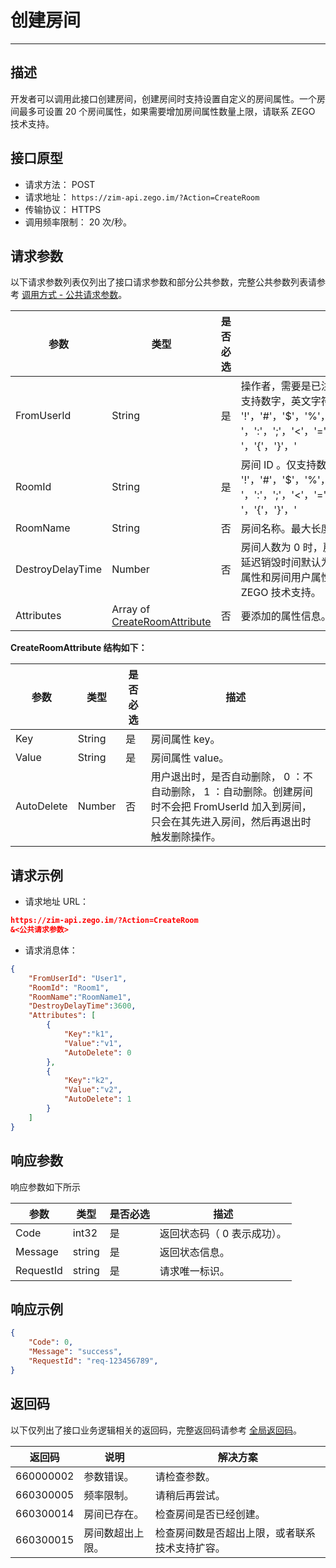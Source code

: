 # 创建房间
--- 

## 描述

开发者可以调用此接口创建房间，创建房间时支持设置自定义的房间属性。一个房间最多可设置 20 个房间属性，如果需要增加房间属性数量上限，请联系 ZEGO 技术支持。

## 接口原型

- 请求方法： POST
- 请求地址： `https://zim-api.zego.im/?Action=CreateRoom`
- 传输协议： HTTPS
- 调用频率限制： 20 次/秒。

## 请求参数

以下请求参数列表仅列出了接口请求参数和部分公共参数，完整公共参数列表请参考 [调用方式 - 公共请求参数](../Accessing%20Server%20APIs.mdx#2-公共参数)。

| 参数              | 类型                          | 是否必选 | 描述                                                                                   |
|-------------------|-----------------------------|---------|----------------------------------------------------------------------------------------|
| FromUserId        | String                      | 是      | 操作者，需要是已注册状态，该用户不会自动加入房间。仅支持数字，英文字符和 '!'，'#'，'$'，'%'，'&'，'('，')'，'+'，'-'，':'，';'，'\<'，'='，'.'，'>'，'?'，'@'，'['，']'，'^'，'_'，' '，'{'，'}'，'|'，'~'。                                      |
| RoomId            | String                      | 是      | 房间 ID 。仅支持数字，英文字符和 '!'，'#'，'$'，'%'，'&'，'('，')'，'+'，'-'，':'，';'，'\<'，'='，'.'，'>'，'?'，'@'，'['，']'，'^'，'_'，' '，'{'，'}'，'|'，'~'。                                                                                 |
| RoomName          | String                      | 否      | 房间名称。最大长度不超过 64 字节的字符串。                                                                               |
| DestroyDelayTime  | Number                      | 否      | 房间人数为 0 时，房间延迟销毁时间，单位为秒。最长房间延迟销毁时间默认为 10800 秒。 <Warning title="注意">当房间延迟销毁时，房间属性和房间用户属性默认不保留。如果需要保留，请联系 ZEGO 技术支持。</Warning>|
| Attributes        | Array of [CreateRoomAttribute](#CreateRoomAttribute) | 否      | 要添加的属性信息。                                                                       |

<a id="CreateRoomAttribute"></a>
**CreateRoomAttribute 结构如下：**

| 参数       | 类型    | 是否必选 | 描述                                                                                                         |
|------------|---------|---------|--------------------------------------------------------------------------------------------------------------|
| Key        | String  | 是      | 房间属性 key。                                                                                             |
| Value      | String  | 是      | 房间属性 value。                                                                        |
| AutoDelete | Number  | 否      | 用户退出时，是否自动删除， 0 ：不自动删除， 1 ：自动删除。创建房间时不会把 FromUserId 加入到房间，只会在其先进入房间，然后再退出时触发删除操作。 |

## 请求示例

- 请求地址 URL：

```json
https://zim-api.zego.im/?Action=CreateRoom
&<公共请求参数>
```

- 请求消息体：
```json
{
    "FromUserId": "User1",
    "RoomId": "Room1",
    "RoomName":"RoomName1",
    "DestroyDelayTime":3600,
    "Attributes": [
        {
            "Key":"k1",
            "Value":"v1",
            "AutoDelete": 0
        },
        {
            "Key":"k2",
            "Value":"v2",
            "AutoDelete": 1
        }
    ]
}
```


## 响应参数

响应参数如下所示

| 参数       | 类型   | 是否必选 | 描述                 |
|------------|--------|----------|----------------------|
| Code       | int32  | 是       | 返回状态码（ 0 表示成功）。 |
| Message    | string | 是       | 返回状态信息。         |
| RequestId  | string | 是       | 请求唯一标识。         |

## 响应示例
```json
{
    "Code": 0,
    "Message": "success",
    "RequestId": "req-123456789",
}
```
## 返回码

以下仅列出了接口业务逻辑相关的返回码，完整返回码请参考 [全局返回码](../Return%20codes.mdx)。

| 返回码      | 说明         | 解决方案                                 |
| ----------- | ------------ | ---------------------------------------- |
| 660000002   | 参数错误。     | 请检查参数。                               |
| 660300005   | 频率限制。     | 请稍后再尝试。                             |
| 660300014   | 房间已存在。   | 检查房间是否已经创建。                   |
| 660300015   | 房间数超出上限。 | 检查房间数是否超出上限，或者联系技术支持扩容。 |

